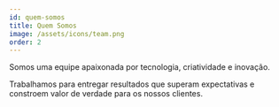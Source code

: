 ```yaml
---
id: quem-somos
title: Quem Somos
image: /assets/icons/team.png
order: 2
---
```


Somos uma equipe apaixonada por tecnologia, criatividade e inovação.

Trabalhamos para entregar resultados que superam expectativas e constroem valor de verdade para os nossos clientes.
